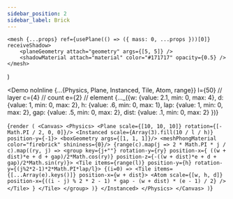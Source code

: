 ---
sidebar_position: 2
sidebar_label: Brick
---


    <mesh {...props} ref={usePlane(() => ({ mass: 0, ...props }))[0]} receiveShadow>
        <planeGeometry attach="geometry" args={[5, 5]} />
        <shadowMaterial attach="material" color="#171717" opacity={0.5} />
    </mesh>
)

<Demo noInline {...{Physics, Plane, Instanced, Tile, Atom, range}}
  l={50} // layer
  c={4} // count
  e={2} // element
  {..._({w: {value: 2.1, min: 0, max: 4},
       d: {value:   1, min: 0, max: 2},
       h: {value: .6, min: 0, max: 1},
     lap: {value: 1, min: 0, max: 2},
     gap: {value: .5, min: 0, max: 2},
    dist: {value: .1, min: 0, max: 2}
  })}
>
{`render (
  <Canvas>
    <Physics>
      <Plane scale={[10, 10, 10]} rotation={[-Math.PI / 2, 0, 0]}/>
      <Instanced scale={Array(3).fill(10 / l / h)} position-y={-1}>
        <boxGeometry args={[1, 1, 1]}/>
        <meshPhongMaterial color="firebrick" shininess={0}/>
        {range(c).map(j => 2 * Math.PI * j / c).map((ry, j) =>
          <group key={j+""} rotation-y={ry}
            position-x={ ((w + dist)*e + d + gap)/2*Math.cos(ry)}
            position-z={-((w + dist)*e + d + gap)/2*Math.sin(ry)}>
            <Tile
              items={range(l)}
              position-y={h}
              rotation-y={(j%2*2-1)*2*Math.PI*lap/l}>
              {(i=0) =>
                <Tile
                  items={[...Array(e).keys()]}
                  position-x={w + dist}>
                  <Atom scale={[w, h, d]}
                    position-x={((i - j) % 2 * 2 - 1) * gap
                              - (w + dist) * (e - 1) / 2} />
                </Tile>
              }
            </Tile>
          </group>
        )}
      </Instanced>
    </Physics>
  </Canvas>
)`}
</Demo>
